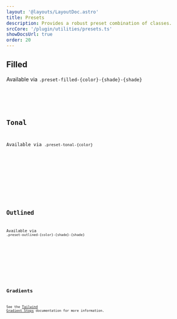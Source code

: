 ```yaml
---
layout: '@layouts/LayoutDoc.astro'
title: Presets
description: Provides a robust preset combination of classes.
srcCore: '/plugin/utilities/presets.ts'
showDocsUrl: true
order: 20
---
```




## Filled

Available via `.preset-filled-{color}-{shade}-{shade}`

<Preview client:load>
	<Fragment slot="preview">
		<ExampleFilled />
	</Fragment>
	<Fragment slot="code">
		<Code code={ExampleFilledRaw} lang="astro" />
	</Fragment>
</Preview>

## Tonal

Available via `.preset-tonal-{color}`

<Preview client:load>
	<Fragment slot="preview">
		<ExampleTonal />
	</Fragment>
	<Fragment slot="code">
		<Code code={ExampleTonalRaw} lang="astro" />
	</Fragment>
</Preview>

## Outlined

Available via `.preset-outlined-{color}-{shade}-{shade}`

<Preview client:load>
	<Fragment slot="preview">
		<ExampleOutlined />
	</Fragment>
	<Fragment slot="code">
		<Code code={ExampleOutlinedRaw} lang="astro" />
	</Fragment>
</Preview>

## Gradients

See the [Tailwind Gradient Stops](https://tailwindcss.com/docs/gradient-color-stops) documentation for more information.
